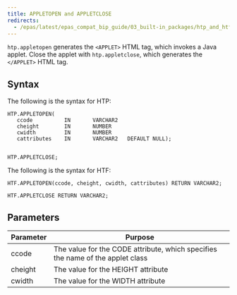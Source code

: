 ```yaml
---
title: APPLETOPEN and APPLETCLOSE
redirects:
  - /epas/latest/epas_compat_bip_guide/03_built-in_packages/htp_and_htf/applet/ #generated for docs/epas/reorg-role-use-case-mode
---
```


`htp.appletopen` generates the `<APPLET>` HTML tag, which invokes a Java applet. Close the applet with `htp.appletclose`, which generates the `</APPLET>` HTML tag.

## Syntax 

The following is the syntax for HTP:

```
HTP.APPLETOPEN(
   ccode          IN       VARCHAR2
   cheight        IN       NUMBER
   cwidth         IN       NUMBER
   cattributes    IN       VARCHAR2   DEFAULT NULL);


HTP.APPLETCLOSE;
```

The following is the syntax for HTF:

```
HTF.APPLETOPEN(ccode, cheight, cwidth, cattributes) RETURN VARCHAR2;

HTF.APPLETCLOSE RETURN VARCHAR2;
```

## Parameters 

| Parameter | Purpose  |
| --------- | -------- |
| ccode | The value for the CODE attribute, which specifies the name of the applet class | 
| cheight | The value for the HEIGHT attribute |
| cwidth | The value for the WIDTH attribute |
